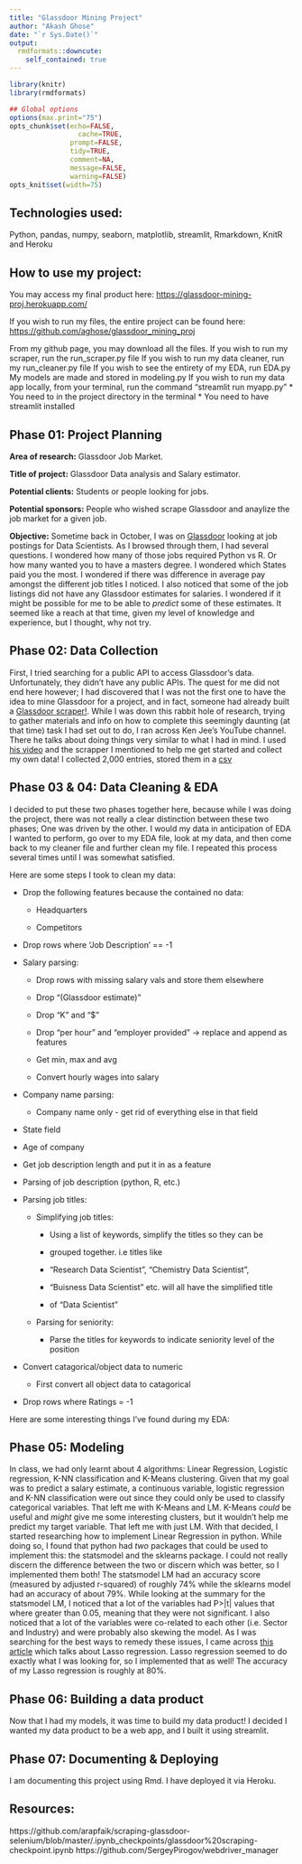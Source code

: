 ```yaml
---
title: "Glassdoor Mining Project"
author: "Akash Ghose"
date: "`r Sys.Date()`"
output:
  rmdformats::downcute:
    self_contained: true
---
```



```r
library(knitr)
library(rmdformats)

## Global options
options(max.print="75")
opts_chunk$set(echo=FALSE,
	             cache=TRUE,
               prompt=FALSE,
               tidy=TRUE,
               comment=NA,
               message=FALSE,
               warning=FALSE)
opts_knit$set(width=75)
```
## Technologies used:

Python, pandas, numpy, seaborn, matplotlib, streamlit, Rmarkdown, KnitR and Heroku

## How to use my project:

You may access my final product here: <https://glassdoor-mining-proj.herokuapp.com/>

If you wish to run my files, the entire project can be found here: <https://github.com/aghose/glassdoor_mining_proj>

From my github page, you may download all the files. If you wish to run my scraper, run the run_scraper.py file
If you wish to run my data cleaner, run my run_cleaner.py file
If you wish to see the entirety of my EDA, run EDA.py
My models are made and stored in modeling.py
If you wish to run my data app locally, from your terminal, run the command "streamlit run myapp.py"
  * You need to in the project directory in the terminal
  * You need to have streamlit installed

## Phase 01: Project Planning

**Area of research:** Glassdoor Job Market.

**Title of project:** Glassdoor Data analysis and Salary estimator.

**Potential clients:** Students or people looking for jobs.

**Potential sponsors:** People who wished scrape Glassdoor and anaylize the job market for a given job.

**Objective:** Sometime back in October, I was on [Glassdoor](https://www.glassdoor.com/Job/jobs.htm?suggestCount=0&suggestChosen=false&clickSource=searchBtn&typedKeyword="+'Data Scientist'+"&locT=&locId=0&jobType=&context=Jobs&sc.keyword="+'Data Scientist'+"&dropdown=0) looking at job postings for Data Scientists. As I browsed through them, I had several questions. I wondered how many of those jobs required Python vs R. Or how many wanted you to have a masters degree. I wondered which States paid you the most. I wondered if there was difference in average pay amongst the different job titles I noticed. I also noticed that some of the job listings did not have any Glassdoor estimates for salaries. I wondered if it might be possible for me to be able to *predict* some of these estimates. It seemed like a reach at that time, given my level of knowledge and experience, but I thought, why not try. 

## Phase 02: Data Collection

First, I tried searching for a public API to access Glassdoor's data. Unfortunately, they didn't have any public APIs. The quest for me did not end here however; I had discovered that I was not the first one to have the idea to mine Glassdoor for a project, and in fact, someone had already built a [Glassdoor scraper!](https://towardsdatascience.com/selenium-tutorial-scraping-glassdoor-com-in-10-minutes-3d0915c6d905). While I was down this rabbit hole of research, trying to gather materials and info on how to complete this seemingly daunting (at that time) task I had set out to do, I ran across Ken Jee's YouTube channel. There he talks about doing things very similar to what I had in mind. I used [his video](https://www.youtube.com/watch?v=GmW4F6MHqqs&list=PL2zq7klxX5ASFejJj80ob9ZAnBHdz5O1t&index=2&ab_channel=KenJee) and the scrapper I mentioned to help me get started and collect my own data! I collected 2,000 entries, stored them in a [csv](./uncleaned_data.csv)

## Phase 03 & 04: Data Cleaning & EDA

I decided to put these two phases together here, because while I was doing the project, there was not really a clear distinction between these two phases; One was driven by the other. I would my data in anticipation of EDA I wanted to perform, go over to my EDA file, look at my data, and then come back to my cleaner file and further clean my file. I repeated this process several times until I was somewhat satisfied. 

Here are some steps I took to clean my data:

  * Drop the following features because the contained no data:
  
      + Headquarters 

      + Competitors
  
  * Drop rows where 'Job Description' == -1
  
  * Salary parsing: 
  
      + Drop rows with missing salary vals and store them elsewhere 
  
      + Drop "(Glassdoor estimate)" 
  
      + Drop "K" and "$" 
  
      + Drop "per hour" and "employer provided" -> replace and append as features 
  
      + Get min, max and avg
  
      + Convert hourly wages into salary
  
  * Company name parsing:
  
      + Company name only - get rid of everything else in that field 
  
  * State field 
  
  * Age of company 
  
  * Get job description length and put it in as a feature
  
  * Parsing of job description (python, R, etc.) 
  
  * Parsing job titles:
  
      + Simplifying job titles:
  
          + Using a list of keywords, simplify the titles so they can be
  
          + grouped together. i.e titles like 
  
          + "Research Data Scientist", "Chemistry Data Scientist",
  
          + "Buisness Data Scientist" etc. will all have the simplified title
  
          + of "Data Scientist"
  
      + Parsing for seniority:
  
          + Parse the titles for keywords to indicate seniority level of the position
  
  * Convert catagorical/object data to numeric
  
      + First convert all object data to catagorical
  
  * Drop rows where Ratings = -1

Here are some interesting things I've found during my EDA:

## Phase 05: Modeling 

In class, we had only learnt about 4 algorithms: Linear Regression, Logistic regression, K-NN classification and K-Means clustering. Given that my goal was to predict a salary estimate, a continuous variable, logistic regression and K-NN classification were out since they could only be used to classify categorical variables. That left me with K-Means and LM. K-Means *could* be useful and *might* give me some interesting clusters, but it wouldn't help me predict my target variable. That left me with just LM. With that decided, I started researching how to implement Linear Regression in python. While doing so, I found that python had *two* packages that could be used to implement this: the statsmodel and the sklearns package. I could not really discern the difference between the two or discern which was better, so I implemented them both! The statsmodel LM had an accuracy score (measured by adjusted r-squared) of roughly 74% while the sklearns model had an accuracy of about 79%. While looking at the summary for the statsmodel LM, I noticed that a lot of the variables had P>|t| values that where greater than 0.05, meaning that they were not significant. I also noticed that a lot of the variables were co-related to each other (i.e. Sector and Industry) and were probably also skewing the model. As I was searching for the best ways to remedy these issues, I came across [this article](https://dataaspirant.com/lasso-regression/#t-1606404715785) which talks about Lasso regression. Lasso regression seemed to do exactly what I was looking for, so I implemented that as well! The accuracy of my Lasso regression is roughly at 80%.

## Phase 06: Building a data product

Now that I had my models, it was time to build my data product! I decided I wanted my data product to be a web app, and I built it using streamlit.

## Phase 07: Documenting & Deploying

I am documenting this project using Rmd. I have deployed it via Heroku.

## Resources:

https://github.com/arapfaik/scraping-glassdoor-selenium/blob/master/.ipynb_checkpoints/glassdoor%20scraping-checkpoint.ipynb
https://github.com/SergeyPirogov/webdriver_manager
